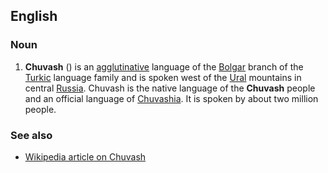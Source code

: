==English==
===Noun===

# '''Chuvash''' ({{IPA|Чӑваш чӗлхи}}) is an [[agglutinative]] language of the [[Bolgar]] branch of the [[Turkic]] language family and is spoken west of the [[Ural]] mountains in central [[Russia]]. Chuvash is the native language of the '''Chuvash''' people and an official language of [[Chuvashia]]. It is spoken by about two million people.

===See also===
*[[w:Chuvash language|Wikipedia article on Chuvash]]